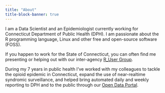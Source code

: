 ```yaml
---
title: "About"
title-block-banner: true
---
```


I am a Data Scientist and an Epidemiologist currently working for
Connecticut Department of Public Health (DPH). I am passionate about the R 
programming language, Linux and other free and open-source software (FOSS). 

If you happen to work for the State of Connecticut, you can often
find me presenting or helping out with our inter-agency 
[R_User Group](https://github.com/CTOpenData/r-user-group).

During my 7 years in public health I've worked with my colleagues
to tackle the opioid epidemic in Connecticut, expand the use of near-realtime
syndromic surveillance, and helped bring automated daily and weekly reporting
to DPH and to the public through our [Open Data Portal](https://data.ct.gov/).
